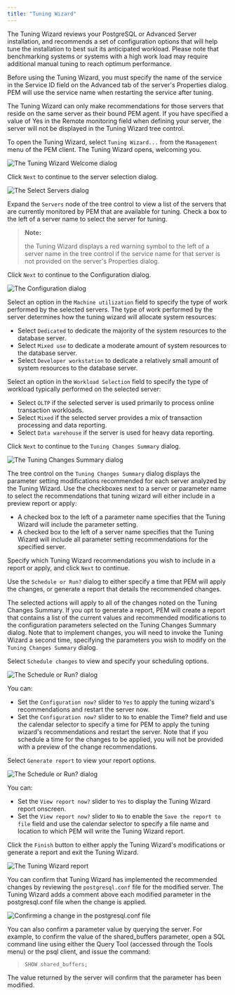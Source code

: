 ```yaml
---
title: "Tuning Wizard"
---
```


The Tuning Wizard reviews your PostgreSQL or Advanced Server installation, and recommends a set of configuration options that will help tune the installation to best suit its anticipated workload. Please note that benchmarking systems or systems with a high work load may require additional manual tuning to reach optimum performance.

Before using the Tuning Wizard, you must specify the name of the service in the Service ID field on the Advanced tab of the server's Properties dialog. PEM will use the service name when restarting the service after tuning.

The Tuning Wizard can only make recommendations for those servers that reside on the same server as their bound PEM agent. If you have specified a value of Yes in the Remote monitoring field when defining your server, the server will not be displayed in the Tuning Wizard tree control.

To open the Tuning Wizard, select `Tuning Wizard...` from the `Management` menu of the PEM client. The Tuning Wizard opens, welcoming you.

![The Tuning Wizard Welcome dialog](../images/tuning_wiz_welcome.png)

Click `Next` to continue to the server selection dialog.

![The Select Servers dialog](../images/tuning_wiz_server_sel.png)

Expand the `Servers` node of the tree control to view a list of the servers that are currently monitored by PEM that are available for tuning. Check a box to the left of a server name to select the server for tuning.

> **Note:**
>
> the Tuning Wizard displays a red warning symbol to the left of a server name in the tree control if the service name for that server is not provided on the server's Properties dialog.

Click `Next` to continue to the Configuration dialog.

![The Configuration dialog](../images/tuning_wiz_configuration.png)

Select an option in the `Machine utilization` field to specify the type of work performed by the selected servers. The type of work performed by the server determines how the tuning wizard will allocate system resources:

-   Select `Dedicated` to dedicate the majority of the system resources to the database server.
-   Select `Mixed use` to dedicate a moderate amount of system resources to the database server.
-   Select `Developer workstation` to dedicate a relatively small amount of system resources to the database server.

Select an option in the `Workload Selection` field to specify the type of workload typically performed on the selected server:

-   Select `OLTP` if the selected server is used primarily to process online transaction workloads.
-   Select `Mixed` if the selected server provides a mix of transaction processing and data reporting.
-   Select `Data warehouse` if the server is used for heavy data reporting.

Click `Next` to continue to the `Tuning Changes Summary` dialog.

![The Tuning Changes Summary dialog](../images/tuning_wiz_changes_sum.png)

The tree control on the `Tuning Changes Summary` dialog displays the parameter setting modifications recommended for each server analyzed by the Tuning Wizard. Use the checkboxes next to a server or parameter name to select the recommendations that tuning wizard will either include in a preview report or apply:

-   A checked box to the left of a parameter name specifies that the Tuning Wizard will include the parameter setting.
-   A checked box to the left of a server name specifies that the Tuning Wizard will include all parameter setting recommendations for the specified server.

Specify which Tuning Wizard recommendations you wish to include in a report or apply, and click `Next` to continue.

Use the `Schedule or Run?` dialog to either specify a time that PEM will apply the changes, or generate a report that details the recommended changes.

The selected actions will apply to all of the changes noted on the Tuning Changes Summary. If you opt to generate a report, PEM will create a report that contains a list of the current values and recommended modifications to the configuration parameters selected on the Tuning Changes Summary dialog. Note that to implement changes, you will need to invoke the Tuning Wizard a second time, specifying the parameters you wish to modify on the `Tuning Changes Summary` dialog.

Select `Schedule changes` to view and specify your scheduling options.

![The Schedule or Run? dialog](../images/tuning_wiz_apply_changes.png)

You can:

-   Set the `Configuration now?` slider to `Yes` to apply the tuning wizard's recommendations and restart the server now.
-   Set the `Configuration now?` slider to `No` to enable the Time? field and use the calendar selector to specify a time for PEM to apply the tuning wizard's recommendations and restart the server. Note that if you schedule a time for the changes to be applied, you will not be provided with a preview of the change recommendations.

Select `Generate report` to view your report options.

![The Schedule or Run? dialog](../images/tuning_wiz_generate_report.png)

You can:

-   Set the `View report now?` slider to `Yes` to display the Tuning Wizard report onscreen.
-   Set the `View report now?` slider to `No` to enable the `Save the report to file` field and use the calendar selector to specify a file name and location to which PEM will write the Tuning Wizard report.

Click the `Finish` button to either apply the Tuning Wizard's modifications or generate a report and exit the Tuning Wizard.

![The Tuning Wizard report](../images/tuning_wiz_report.png)

You can confirm that Tuning Wizard has implemented the recommended changes by reviewing the `postgresql.conf` file for the modified server. The Tuning Wizard adds a comment above each modified parameter in the postgresql.conf file when the change is applied.

![Confirming a change in the postgresql.conf file](../images/tuning_wiz_confirm_chg.png)

You can also confirm a parameter value by querying the server. For example, to confirm the value of the shared_buffers parameter, open a SQL command line using either the Query Tool (accessed through the Tools menu) or the psql client, and issue the command:

> `SHOW shared_buffers;`

The value returned by the server will confirm that the parameter has been modified.
